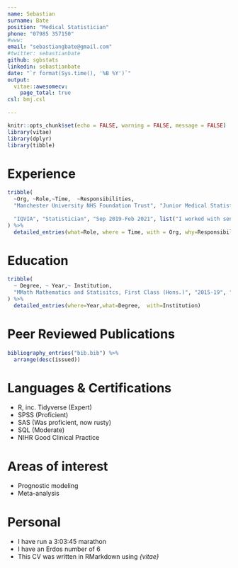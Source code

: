 ---
name: Sebastian
surname: Bate
position: "Medical Statistician"
phone: "07985 357150"
#www: 
email: "sebastiangbate@gmail.com"
#twitter: sebastianbate
github: sgbstats
linkedin: sebastianbate
date: "`r format(Sys.time(), '%B %Y')`"
output: 
  vitae::awesomecv:
    page_total: true
csl: bmj.csl
    
---

```{r setup, include=FALSE}
knitr::opts_chunk$set(echo = FALSE, warning = FALSE, message = FALSE)
library(vitae)
library(dplyr)
library(tibble)
```

# Experience

```{r}
tribble(
  ~Org, ~Role,~Time,  ~Responsibilities,
  "Manchester University NHS Foundation Trust", "Junior Medical Statistician", "Mar 2021-", list("I have been involved in multiple studies and lead on statistical design and analysis from concept through to dissemination.","I support all levels of researchers from undergraduate and postgraduate students, through to clinical academics and consultants.","I have been responsible for reviewing the design, statistical accuracy and overall viability of Trust-sponsored research protocols prior to ethics submission in collaboration with senior statisticians.","I have presented my research at conferences both to technical and clinical audiences [NIHR Statistics Group Conference, 2023 (best e-poster); NHS R Community Conference, 2022; Translation Manchester, 2022 (People's Choice award)].", "I have multiple collaborations with clinicians across the whole of MFT, The University of Manchester, and other trusts, including studies in Renal, Critical Care, Gastroenterology, Cardiology, Cystic Fibrosis, Respiratory, Oncogeriatrics, Dermatology, Oncoplastic Surgery, Physiotherapy, Maternity, Trauma Care, and ENT.", "I have been the resident statistician for Respiratory Medicine Journal Club where I led discussions critically appraising research and providing statistical context.", "I have given multiple talks on statistics for critical appraisal across The Trust to the prestigious Specialist Foundation Program, junior doctors and level 7+ clinical practitioners.", "I have provided informal mentoring to a junior team member.", "I have written teaching materials for improving statistical literacy among clinicians.", "I have given guest lectures to undergraduates and apprentices on data literacy at Manchester Metropolitan University."),
  
  "IQVIA", "Statistician", "Sep 2019-Feb 2021", list("I worked with senior biostatistics staff on the evaluation, interpretation, and reporting of study results, including writing the analysis data reviewer’s guide for one study.","I quality controlled regulatory documents including CSRs, summaries of clinical efficacy and safety, prescribing information, and FDA briefing documents for large pivotal studies.","I assisted in developing study analysis plans, including sample size calculations and mock TFLs across multiple studies.", "I programmed TFLs for use in CSRs across multiple studies.", "I provided guidance and interpretation on statistical matters to medical writers and statistical programmers.","I gained experience in applying the principles in ICH E6 (GCP), E9 (Statistics), E9R1 (Estimands).")
) %>% 
  detailed_entries(what=Role, where = Time, with = Org, why=Responsibilities)

```

# Education

```{r}

tribble(
  ~ Degree, ~ Year,~ Institution, 
  "MMath Mathematics and Statisitcs, First Class (Hons.)", "2015-19", "University of Manchester"
) %>% 
  detailed_entries(where=Year,what=Degree,  with=Institution)
```


# Peer Reviewed Publications

```{r}
bibliography_entries("bib.bib") %>%
  arrange(desc(issued))
```

# Languages & Certifications
* R, inc. Tidyverse (Expert)
* SPSS (Proficient)
* SAS (Was proficient, now rusty)
* SQL (Moderate)
* NIHR Good Clinical Practice

# Areas of interest
* Prognostic modeling
* Meta-analysis

# Personal
* I have run a 3:03:45 marathon
* I have an Erdos number of 6
* This CV was written in RMarkdown using *{vitae}*

